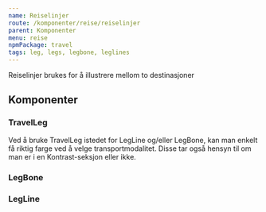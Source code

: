 ```yaml
---
name: Reiselinjer
route: /komponenter/reise/reiselinjer
parent: Komponenter
menu: reise
npmPackage: travel
tags: leg, legs, legbone, leglines
---
```



<PageHeader>
  Reiselinjer brukes for å illustrere mellom to destinasjoner
</PageHeader>

<Playground>
  <div>
    <LegBone
      direction="horizontal"
      pattern="line"
      color="black"
      style={{ width: '10rem' }}
    />
    <div style={{ height: '5rem', display: 'flex' }}>
      <TravelLeg transport="bus" direction="vertical" />
      <TravelLeg transport="train" direction="vertical" />
      <TravelLeg transport="plane" direction="vertical" />
      <TravelLeg transport="ferry" direction="vertical" />
      <TravelLeg transport="walk" direction="vertical" />
      <TravelLeg transport="metro" direction="vertical" />
    </div>
    <LegLine color="blue" pattern="wave" />
  </div>
</Playground>

## Komponenter

### TravelLeg

<ImportStatement imports="TravelLeg" />

<Props of={TravelLeg} />

Ved å bruke TravelLeg istedet for LegLine og/eller LegBone, kan man enkelt få riktig farge ved å velge transportmodalitet.
Disse tar også hensyn til om man er i en Kontrast-seksjon eller ikke.

### LegBone

<ImportStatement imports="LegBone" />

<Props of={LegBone} />

### LegLine

<ImportStatement imports="LegLine" />

<Props of={LegLine} />
